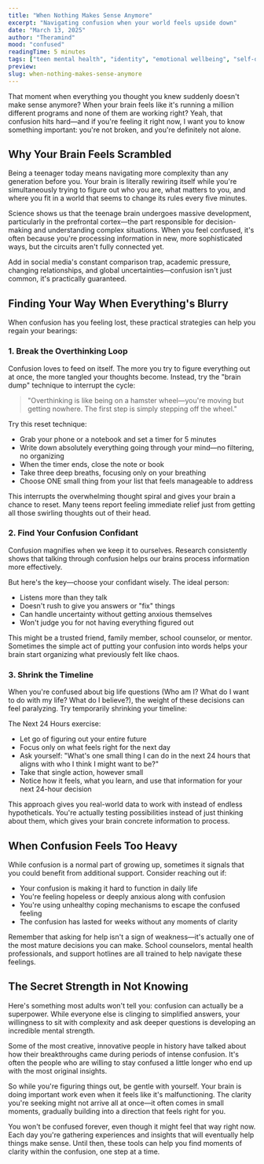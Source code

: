 ```yaml
---
title: "When Nothing Makes Sense Anymore"
excerpt: "Navigating confusion when your world feels upside down"
date: "March 13, 2025"
author: "Theramind"
mood: "confused"
readingTime: 5 minutes
tags: ["teen mental health", "identity", "emotional wellbeing", "self-discovery"]
preview:
slug: when-nothing-makes-sense-anymore
---
```


That moment when everything you thought you knew suddenly doesn't make sense anymore? When your brain feels like it's running a million different programs and none of them are working right? Yeah, that confusion hits hard—and if you're feeling it right now, I want you to know something important: you're not broken, and you're definitely not alone.

## Why Your Brain Feels Scrambled

Being a teenager today means navigating more complexity than any generation before you. Your brain is literally rewiring itself while you're simultaneously trying to figure out who you are, what matters to you, and where you fit in a world that seems to change its rules every five minutes.

Science shows us that the teenage brain undergoes massive development, particularly in the prefrontal cortex—the part responsible for decision-making and understanding complex situations. When you feel confused, it's often because you're processing information in new, more sophisticated ways, but the circuits aren't fully connected yet.

Add in social media's constant comparison trap, academic pressure, changing relationships, and global uncertainties—confusion isn't just common, it's practically guaranteed.

## Finding Your Way When Everything's Blurry

When confusion has you feeling lost, these practical strategies can help you regain your bearings:

### 1. Break the Overthinking Loop

Confusion loves to feed on itself. The more you try to figure everything out at once, the more tangled your thoughts become. Instead, try the "brain dump" technique to interrupt the cycle:

> "Overthinking is like being on a hamster wheel—you're moving but getting nowhere. The first step is simply stepping off the wheel."

Try this reset technique:

- Grab your phone or a notebook and set a timer for 5 minutes
- Write down absolutely everything going through your mind—no filtering, no organizing
- When the timer ends, close the note or book
- Take three deep breaths, focusing only on your breathing
- Choose ONE small thing from your list that feels manageable to address

This interrupts the overwhelming thought spiral and gives your brain a chance to reset. Many teens report feeling immediate relief just from getting all those swirling thoughts out of their head.

### 2. Find Your Confusion Confidant

Confusion magnifies when we keep it to ourselves. Research consistently shows that talking through confusion helps our brains process information more effectively.

But here's the key—choose your confidant wisely. The ideal person:

- Listens more than they talk
- Doesn't rush to give you answers or "fix" things
- Can handle uncertainty without getting anxious themselves
- Won't judge you for not having everything figured out

This might be a trusted friend, family member, school counselor, or mentor. Sometimes the simple act of putting your confusion into words helps your brain start organizing what previously felt like chaos.

### 3. Shrink the Timeline

When you're confused about big life questions (Who am I? What do I want to do with my life? What do I believe?), the weight of these decisions can feel paralyzing. Try temporarily shrinking your timeline:

The Next 24 Hours exercise:

- Let go of figuring out your entire future
- Focus only on what feels right for the next day
- Ask yourself: "What's one small thing I can do in the next 24 hours that aligns with who I think I might want to be?"
- Take that single action, however small
- Notice how it feels, what you learn, and use that information for your next 24-hour decision

This approach gives you real-world data to work with instead of endless hypotheticals. You're actually testing possibilities instead of just thinking about them, which gives your brain concrete information to process.

## When Confusion Feels Too Heavy

While confusion is a normal part of growing up, sometimes it signals that you could benefit from additional support. Consider reaching out if:

- Your confusion is making it hard to function in daily life
- You're feeling hopeless or deeply anxious along with confusion
- You're using unhealthy coping mechanisms to escape the confused feeling
- The confusion has lasted for weeks without any moments of clarity

Remember that asking for help isn't a sign of weakness—it's actually one of the most mature decisions you can make. School counselors, mental health professionals, and support hotlines are all trained to help navigate these feelings.

## The Secret Strength in Not Knowing

Here's something most adults won't tell you: confusion can actually be a superpower. While everyone else is clinging to simplified answers, your willingness to sit with complexity and ask deeper questions is developing an incredible mental strength.

Some of the most creative, innovative people in history have talked about how their breakthroughs came during periods of intense confusion. It's often the people who are willing to stay confused a little longer who end up with the most original insights.

So while you're figuring things out, be gentle with yourself. Your brain is doing important work even when it feels like it's malfunctioning. The clarity you're seeking might not arrive all at once—it often comes in small moments, gradually building into a direction that feels right for you.

You won't be confused forever, even though it might feel that way right now. Each day you're gathering experiences and insights that will eventually help things make sense. Until then, these tools can help you find moments of clarity within the confusion, one step at a time.
